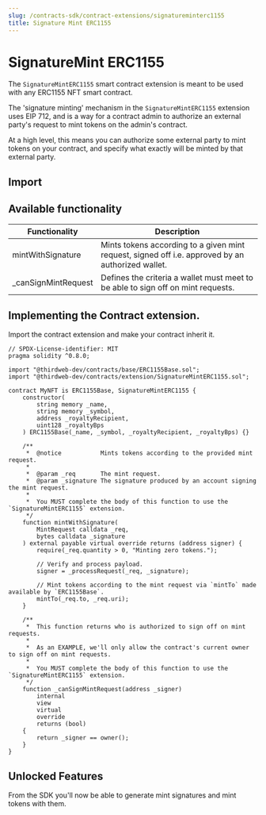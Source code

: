 ```yaml
---
slug: /contracts-sdk/contract-extensions/signatureminterc1155
title: Signature Mint ERC1155
---
```



# SignatureMint ERC1155

The `SignatureMintERC1155` smart contract extension is meant to be used with any ERC1155 NFT smart contract.

The 'signature minting' mechanism in the `SignatureMintERC1155` extension uses EIP 712, and is a way for a contract admin to authorize an external party's request to mint tokens on the admin's contract. 

At a high level, this means you can authorize some external party to mint tokens on your contract, and specify what exactly will be minted by that external party.

<ViewContractCodeButton
  link="https://github.com/thirdweb-dev/contracts/blob/main/contracts/extension/SignatureMintERC1155.sol"
  name="SignatureMintERC1155"
/>

## Import

<ImportSnippet
  type="extension"
  category="extension"
  name="SignatureMintERC1155"
/>

## Available functionality

| Functionality | Description |
| --- | --- |
| mintWithSignature | Mints tokens according to a given mint request, signed off i.e. approved by an authorized wallet. |
| _canSignMintRequest | Defines the criteria a wallet must meet to be able to sign off on mint requests. |

## Implementing the Contract extension.

Import the contract extension and make your contract inherit it.

```solidity
// SPDX-License-identifier: MIT
pragma solidity ^0.8.0;

import "@thirdweb-dev/contracts/base/ERC1155Base.sol";
import "@thirdweb-dev/contracts/extension/SignatureMintERC1155.sol";

contract MyNFT is ERC1155Base, SignatureMintERC1155 {
    constructor(
        string memory _name,
        string memory _symbol,
        address _royaltyRecipient,
        uint128 _royaltyBps
    ) ERC1155Base(_name, _symbol, _royaltyRecipient, _royaltyBps) {}

    /**
     *  @notice           Mints tokens according to the provided mint request.
     *
     *  @param _req       The mint request.
     *  @param _signature The signature produced by an account signing the mint request.
     *
     *  You MUST complete the body of this function to use the `SignatureMintERC1155` extension.
     */
    function mintWithSignature(
        MintRequest calldata _req,
        bytes calldata _signature
    ) external payable virtual override returns (address signer) {
        require(_req.quantity > 0, "Minting zero tokens.");

        // Verify and process payload.
        signer = _processRequest(_req, _signature);

        // Mint tokens according to the mint request via `mintTo` made available by `ERC1155Base`.
        mintTo(_req.to, _req.uri);
    }

    /**
     *  This function returns who is authorized to sign off on mint requests.
     *
     *  As an EXAMPLE, we'll only allow the contract's current owner to sign off on mint requests.
     *
     *  You MUST complete the body of this function to use the `SignatureMintERC1155` extension.
     */
    function _canSignMintRequest(address _signer)
        internal
        view
        virtual
        override
        returns (bool)
    {
        return _signer == owner();
    }
}
```

## Unlocked Features

From the SDK you'll now be able to generate mint signatures and mint tokens with them.

<div className="row" style={{ marginBottom: 24, flexWrap: "wrap" }}>
  <div className="col col--12" style={{ marginTop: 16 }}>
    <QuickstartCard
      name="Signature Minting in the SDK"
      link="/web3-sdk/advanced-features/on-demand-minting"
      image="/assets/icons/sdks.png"
    />
  </div>
</div>